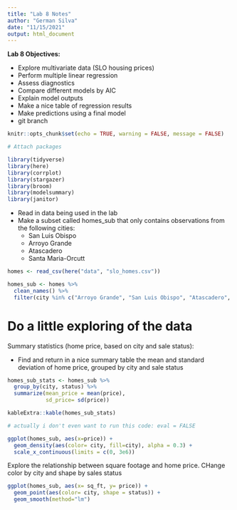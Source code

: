 ```yaml
---
title: "Lab 8 Notes"
author: "German Silva"
date: "11/15/2021"
output: html_document
---
```


**Lab 8 Objectives:**

- Explore multivariate data (SLO housing prices)
- Perform multiple linear regression
- Assess diagnostics
- Compare different models by AIC
- Explain model outputs
- Make a nice table of regression results
- Make predictions using a final model
- git branch

```r
knitr::opts_chunk$set(echo = TRUE, warning = FALSE, message = FALSE)

# Attach packages

library(tidyverse)
library(here)
library(corrplot)
library(stargazer)
library(broom)
library(modelsummary)
library(janitor)
```

- Read in data being used in the lab
- Make a subset called homes_sub that only contains observations from the following cities:
  - San Luis Obispo
  - Arroyo Grande
  - Atascadero
  - Santa Maria-Orcutt

```r
homes <- read_csv(here("data", "slo_homes.csv"))

homes_sub <- homes %>% 
  clean_names() %>% 
  filter(city %in% c("Arroyo Grande", "San Luis Obispo", "Atascadero", "Santa Maria-Orcutt"))

```

# Do a little exploring of the data


Summary statistics (home price, based on city and sale status):

- Find and return in a nice summary table the mean and standard deviation of home price, grouped by city and sale status

```r
homes_sub_stats <- homes_sub %>% 
  group_by(city, status) %>% 
  summarize(mean_price = mean(price),
            sd_price= sd(price))

kableExtra::kable(homes_sub_stats)

# actually i don't even want to run this code: eval = FALSE

ggplot(homes_sub, aes(x=price)) +
  geom_density(aes(color= city, fill=city), alpha = 0.3) +
  scale_x_continuous(limits = c(0, 3e6))
```

Explore the relationship between square footage and home price. CHange color by city and shape by sales status

```r
ggplot(homes_sub, aes(x= sq_ft, y= price)) +
  geom_point(aes(color= city, shape = status)) +
  geom_smooth(method="lm")

```

